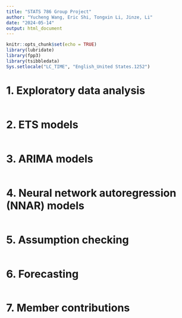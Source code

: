 ---
title: "STATS 786 Group Project"
author: "Yucheng Wang, Eric Shi, Tongxin Li, Jinze, Li"
date: "2024-05-14"
output: html_document
---

```{r setup, include=FALSE}
knitr::opts_chunk$set(echo = TRUE)
library(lubridate)
library(fpp3)
library(tsibbledata)
Sys.setlocale("LC_TIME", "English_United States.1252")
```

# 1. Exploratory data analysis
```{r}

```

# 2. ETS models
```{r}

```


# 3. ARIMA models
```{r}

```

# 4. Neural network autoregression (NNAR) models
```{r}

```

# 5. Assumption checking
```{r}

```

# 6. Forecasting
```{r}

```

# 7. Member contributions







